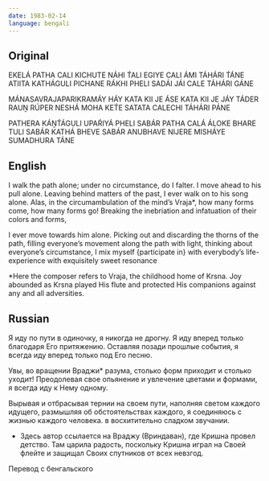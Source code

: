 ```yaml
---
date: 1983-02-14
language: bengali
---
```


## Original

EKELÁ PATHA CALI KICHUTE NÁHI T́ALI
EGIYE CALI ÁMI TÁHÁRI T́ÁNE
ATIITA KATHÁGULI PICHANE RÁKHI PHELI
SADÁI JÁI CALE TÁHÁRI GÁNE

MÁNASAVRAJAPARIKRAMÁY HÁY
KATA KII JE ÁSE KATA KII JE JÁY
TÁDER RAUṊ RÚPER NESHÁ MOHA KET́E
SATATA CALECHI TÁHÁRI PÁNE

PATHERA KÁṊT́ÁGULI UPAŔIYÁ PHELI
SABÁR PATHA CALÁ ÁLOKE BHARE TULI
SABÁR KATHÁ BHEVE SABÁR ANUBHAVE
NIJERE MISHÁYE SUMADHURA TÁNE

## English

I walk the path alone;
under no circumstance, do I falter.
I move ahead to his pull alone.
Leaving behind matters of the past,
I ever walk on to his song alone.
Alas, in the circumambulation of the mind’s Vraja*,
how many forms come, how many forms go!
Breaking the inebriation
and infatuation of their colors and forms,

I ever move towards him alone.
Picking out and discarding the thorns of the path,
filling everyone’s movement along the path with light,
thinking about everyone’s circumstance,
I mix myself {participate in} with everybody’s
life-experience with exquisitely sweet resonance



*Here the composer refers to Vraja,
the childhood home of Krsna.
Joy abounded as Krsna played His flute and protected
His companions against any and all adversities.

## Russian

Я иду по пути в одиночку, я никогда не дрогну.
Я иду вперед только благодаря Его притяжению.
Оставляя позади прошлые события,
я всегда иду вперед только под Его песню.

Увы, во вращении Враджи* разума,
столько форм приходит и столько уходит!
Преодолевая свое опьянение
и увлечение цветами и формами,
я всегда иду к Нему одному.

Вырывая и отбрасывая тернии на своем пути,
наполняя светом каждого идущего,
размышляя об обстоятельствах каждого,
я соединяюсь с жизнью каждого человека.
в восхитительно сладком звучании.

* Здесь автор ссылается на Враджу (Вриндаван),
где Кришна провел детство. Там царила радость,
поскольку Кришна играл на Своей флейте
и защищал Своих спутников от всех невзгод.

Перевод с бенгальского
